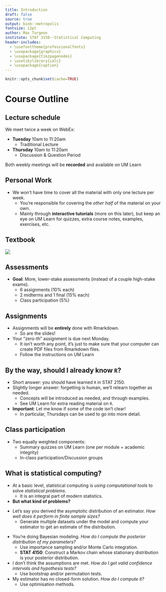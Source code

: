 ```yaml
---
title: Introduction
draft: false
source: true
output: binb::metropolis
fontsize: 12pt
author: Max Turgeon
institute: STAT 3150--Statistical Computing
header-includes:
  - \usefonttheme{professionalfonts}
  - \usepackage{graphicx}
  - \usepackage{tikzpagenodes}
  - \usetikzlibrary{calc}
  - \usepackage{caption}
---
```


```r
knitr::opts_chunk$set(cache=TRUE)
```

# Course Outline

## Lecture schedule

We meet twice a week on WebEx:

  - **Tuesday** 10am to 11:20am
    + Traditional Lecture
  - **Thursday** 10am to 11:20am
    + Discussion & Question Period
    
Both weekly meetings will be **recorded** and available on UM Learn

## Personal Work

  - We won't have time to cover all the material with only one lecture per week.
    + You're responsible for covering the *other half* of the material on your own.
    + Mainly through **interactive tutorials** (more on this later), but keep an eye on UM Learn for quizzes, extra course notes, examples, exercises, etc.
    
## Textbook

![](../../static/images/Rizzo.png)

## Assessments

  - **Goal**: More, lower-stake assessments (instead of a couple high-stake exams).
    + 6 assignments (10% each)
    + 2 midterms and 1 final (15% each)
    + Class participation (5%)

## Assignments

  - Assignments will be **entirely** done with Rmarkdown.
    + So are the slides!
  - Your "zero-th" assignment is due next Monday.
    + It isn't worth any point, it's just to make sure that your computer can create PDF files from Rmarkdown files.
    + Follow the instructions on UM Learn
    
## By the way, should I already know `R`?

  - Short answer: you should have learned `R` in STAT 2150.
  - Slightly longer answer: forgetting is human, we'll relearn together as needed.
    + Concepts will be introduced as needed, and through examples.
    + See UM Learn for extra reading material on `R`.
  - **Important**: Let me know if some of the code isn't clear!
    + In particular, Thursdays can be used to go into more detail.

## Class participation

  - Two equally weighted components: 
    + Summary quizzes on UM Learn (one per module + academic integrity)
    + In-class participation/Discussion groups
  

## What is statistical computing? {.allowframebreaks}

  - At a basic level, statistical computing is *using computational tools* to solve *statistical problems*.
    + It is an integral part of modern statistics.
  - **But what kind of problems?**

\vspace{1cm}
  
  - Let's say you derived the asymptotic distribution of an estimator. *How well does it perform in finite sample sizes?*
    + Generate multiple datasets under the model and compute your estimator to get an estimate of the distribution.
    
\vspace{1in}
    
  - You're doing Bayesian modeling. *How do I compute the posterior distribution of my parameters?*
    + Use importance sampling and/or Monte Carlo integration.
    + **STAT 4150**: Construct a Markov chain whose stationary distribution is your posterior distribution.
  - I don't think the assumptions are met. *How do I get valid confidence intervals and hypothesis tests?*
    + Use bootstrap and/or permutation tests.
  - My estimator has no closed-form solution. *How do I compute it?*
    + Use optimisation methods.

